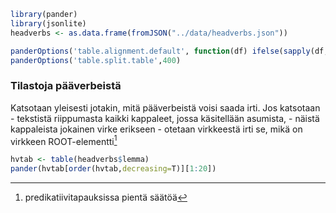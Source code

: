 
```r
library(pander)
library(jsonlite)
headverbs <- as.data.frame(fromJSON("../data/headverbs.json"))

panderOptions('table.alignment.default', function(df) ifelse(sapply(df, is.numeric), 'right', 'left'))
panderOptions('table.split.table',400)

```


### Tilastoja pääverbeistä


Katsotaan yleisesti jotakin, mitä pääverbeistä voisi saada irti.
Jos katsotaan  
    - tekstistä riippumasta kaikki kappaleet, jossa käsitellään asumista, 
    - näistä kappaleista jokainen virke erikseen
    - otetaan virkkeestä irti se, mikä on virkkeen ROOT-elementti[^pikkuviil] 

[^pikkuviil]: predikatiivitapauksissa pientä säätöä

```r

hvtab <- table(headverbs$lemma)
pander(hvtab[order(hvtab,decreasing=T)][1:20])

```


